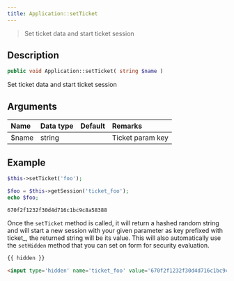 ```yaml
---
title: Application::setTicket
---
```


> Set ticket data and start ticket session

## Description

```php
public void Application::setTicket( string $name )
```

Set ticket data and start ticket session

## Arguments

| Name    | Data type | Default | Remarks          |
| :------ | :-------- | :------ | :--------------- |
| $name   | string    |         | Ticket param key |


## Example

```php title="Controller"
$this->setTicket('foo');

$foo = $this->getSession('ticket_foo');
echo $foo;
```

```html title="Output"
670f2f1232f30d4d716c1bc9c8a58388
```

Once the `setTicket` method is called, it will return a hashed random string and will start a new session with your given parameter as key prefixed with ticket_, the returned string will be its value. This will also automatically use the `setHidden` method that you can set on form for security evaluation.

```php title="Template"
{{ hidden }}
```

```html title="Output"
<input type='hidden' name='ticket_foo' value='670f2f1232f30d4d716c1bc9c8a58388' />
```